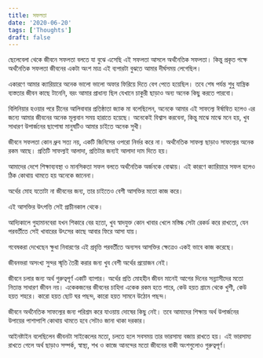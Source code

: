```yaml
---
title: সফলতা
date: '2020-06-20'
tags: ['Thoughts']
draft: false
---
```


ছেলেবেলা থেকে জীবনে সফলতা বলতে যা বুঝে এসেছি এই সফলতা আসলে অর্থনৈতিক সফলতা। 
কিন্তু প্রকৃত পক্ষে অর্থনৈতিক সফলতা জীবনের একটা অংশ মাত্র এই ব্যপারটা বুঝতে আমার দীর্ঘসময় লেগেছিল।

একারণে আমার ক্যারিয়ারে অনেক ভালো ভালো অফার ফিরিয়ে দিতে বেগ পেতে হয়েছিল। তবে শেষ পর্যন্ত শুধু যান্ত্রিক ব্যস্ততার জীবন কাছে টানেনি, বরং আমার প্রাধান্য ছিল যেখানে চাকুরী ছাড়াও অন্য অনেক কিছু করতে পারবো।

বিলিনিয়ার হওয়ার পরে চীনের আলিবাবার প্রতিষ্ঠাতা জ্যাক মা বলেছিলেন, অনেকে আমার এই সাফল্যে ঈর্ষান্বিত হলেও এর জন্যে আমার জীবনের অনেক মূল্যবান সময় হারাতে হয়েছে। অনেকেই বিশ্বাস করবেনা, কিন্তু মাঝে মাঝে মনে হয়, খুব সাধারণ উপার্জনের ছাপোষা মানুষটিও আমার চাইতে অনেক সুখী।

জীবনে সফলতা কোন ধ্রুব সত্য নয়, একটি জিনিসের ওপরো নির্ভর করে না। অর্থনৈতিক সাফল্য ছাড়াও সাফল্যের অনেক রকম আছে। প্রতিটি সাফল্যই আলাদা, প্রতিটার জন্যই আলাদা দাম দিতে হয়।

আমাদের দেশে শিক্ষাব্যবস্থা ও মানসিকতা সফল বলতে অর্থনৈতিক অর্জনকে বোঝায়। এই কারণে ক্যারিয়ারে সফল হলেও ঠিক কোথায় থামতে হয় অনেকে জানেনা।

অর্থের মোহ যতোটা না জীবনের জন্য, তার চাইতেও বেশী আসক্তির মতো কাজ করে।

এই আসক্তির উৎপত্তি সেই প্রাচীনকাল থেকে।

আদ্যিকালে গুহামানবেরা যখন শিকারে বের হতো, খুব স্বাদযুক্ত কোন খাবার খেলে মস্তিষ্ক সেটা রেকর্ড করে রাখতো, যেন পরবর্তীতে সেই খাবারের উৎসের কাছে আবার ফিরে আসা যায়। 

গবেষকরা দেখেছেন ক্ষুধা নিবারণের এই প্রবৃত্তি পরবর্তীতে অন্যসব আসক্তির ক্ষেত্রেও একই ভাবে কাজ করেছে।

জীবনভরা অসংখ্য সুন্দর স্মৃতি তৈরী করার জন্য খুব বেশী অর্থের প্রয়োজন নেই।

জীবনে চলার জন্য অর্থ গুরুত্বপূর্ণ একটি ব্যাপার। অর্থের প্রতি মোহহীন জীবন মানেই আগের দিনের সন্ন্যাসীদের মতো নিতান্ত সাধারণ জীবন নয়। একেকজনের জীবনের চাহিদা একেক রকম হতে পারে, কেউ হয়ত গ্রামে থেকে খুশী, কেউ হয়ত শহরে। কারো হয়ত ছোট ঘর পছন্দ, কারো হয়ত সামনে উঠোন পছন্দ।

জীবনে অর্থনৈতিক সাফল্যের জন্য পরিশ্রম করে যাওয়ায় দোষের কিছু নেই। তবে আমাদের শিক্ষায় অর্থ উপার্জনের উপায়ের পাশাপাশি কোথায় থামতে হবে সেটাও জানা থাকা দরকার।
 
আইনষ্টাইন বলেছিলেন জীবনটা সাইকেলের মতো, চলতে হলে সবসময় তার ভারসাম্য বজায় রাখতে হয়। এই ভারসাম্য রাখতে গেলে অর্থ ছাড়াও সম্পর্ক, স্বাস্থ্য, শখ ও কাজে আনন্দের মতো জীবনের বাকী অংশগুলোও গুরুত্বপূর্ণ।
